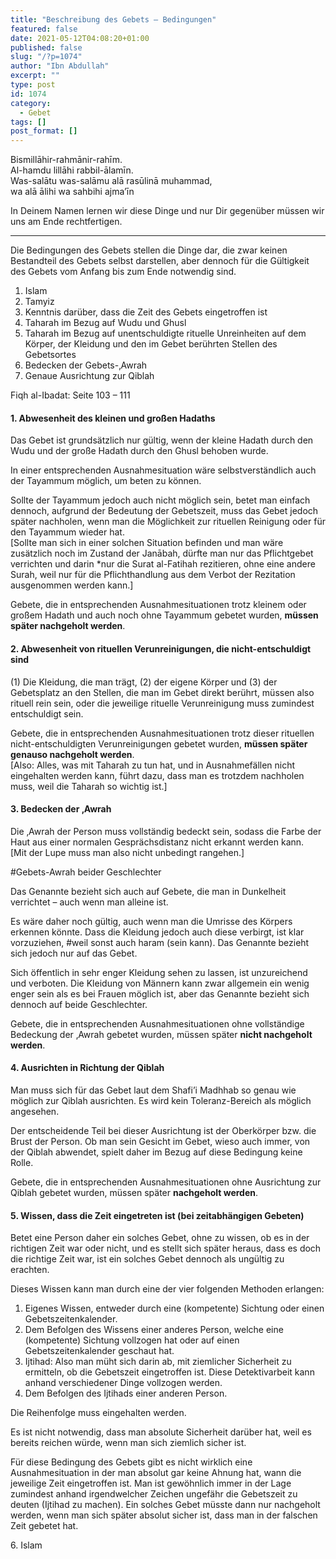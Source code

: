 ```yaml
---
title: "Beschreibung des Gebets – Bedingungen"
featured: false
date: 2021-05-12T04:08:20+01:00
published: false
slug: "/?p=1074"
author: "Ibn Abdullah"
excerpt: ""
type: post
id: 1074
category:
  - Gebet
tags: []
post_format: []
---
```


Bismillāhir-rahmānir-rahīm.  
Al-hamdu lillāhi rabbil-ālamīn.  
Was-salātu was-salāmu alā rasūlinā muhammad,  
wa alā ālihi wa sahbihi ajma’īn

In Deinem Namen lernen wir diese Dinge und nur Dir gegenüber müssen wir uns am Ende rechtfertigen.

---

Die Bedingungen des Gebets stellen die Dinge dar, die zwar keinen Bestandteil des Gebets selbst darstellen, aber dennoch für die Gültigkeit des Gebets vom Anfang bis zum Ende notwendig sind.

1. Islam
2. Tamyiz
3. Kenntnis darüber, dass die Zeit des Gebets eingetroffen ist
4. Taharah im Bezug auf Wudu und Ghusl
5. Taharah im Bezug auf unentschuldigte rituelle Unreinheiten auf dem Körper, der Kleidung und den im Gebet berührten Stellen des Gebetsortes
6. Bedecken der Gebets-‚Awrah
7. Genaue Ausrichtung zur Qiblah

Fiqh al-Ibadat: Seite 103 – 111

#### 1. Abwesenheit des kleinen und großen Hadaths

Das Gebet ist grundsätzlich nur gültig, wenn der kleine Hadath durch den Wudu und der große Hadath durch den Ghusl behoben wurde.

In einer entsprechenden Ausnahmesituation wäre selbstverständlich auch der Tayammum möglich, um beten zu können.

Sollte der Tayammum jedoch auch nicht möglich sein, betet man einfach dennoch, aufgrund der Bedeutung der Gebetszeit, muss das Gebet jedoch später nachholen, wenn man die Möglichkeit zur rituellen Reinigung oder für den Tayammum wieder hat.  
\[Sollte man sich in einer solchen Situation befinden und man wäre zusätzlich noch im Zustand der Janābah, dürfte man nur das Pflichtgebet verrichten und darin \*nur die Surat al-Fatihah rezitieren, ohne eine andere Surah, weil nur für die Pflichthandlung aus dem Verbot der Rezitation ausgenommen werden kann.\]

Gebete, die in entsprechenden Ausnahmesituationen trotz kleinem oder großem Hadath und auch noch ohne Tayammum gebetet wurden, **müssen später nachgeholt werden**.

#### 2. Abwesenheit von rituellen Verunreinigungen, die nicht-entschuldigt sind

(1) Die Kleidung, die man trägt, (2) der eigene Körper und (3) der Gebetsplatz an den Stellen, die man im Gebet direkt berührt, müssen also rituell rein sein, oder die jeweilige rituelle Verunreinigung muss zumindest entschuldigt sein.

Gebete, die in entsprechenden Ausnahmesituationen trotz dieser rituellen nicht-entschuldigten Verunreinigungen gebetet wurden, **müssen später genauso nachgeholt werden**.  
\[Also: Alles, was mit Taharah zu tun hat, und in Ausnahmefällen nicht eingehalten werden kann, führt dazu, dass man es trotzdem nachholen muss, weil die Taharah so wichtig ist.\]

#### 3. Bedecken der ‚Awrah

Die ‚Awrah der Person muss vollständig bedeckt sein, sodass die Farbe der Haut aus einer normalen Gesprächsdistanz nicht erkannt werden kann.  
\[Mit der Lupe muss man also nicht unbedingt rangehen.\]

\#Gebets-Awrah beider Geschlechter

Das Genannte bezieht sich auch auf Gebete, die man in Dunkelheit verrichtet – auch wenn man alleine ist.

Es wäre daher noch gültig, auch wenn man die Umrisse des Körpers erkennen könnte. Dass die Kleidung jedoch auch diese verbirgt, ist klar vorzuziehen, #weil sonst auch haram (sein kann). Das Genannte bezieht sich jedoch nur auf das Gebet.

Sich öffentlich in sehr enger Kleidung sehen zu lassen, ist unzureichend und verboten. Die Kleidung von Männern kann zwar allgemein ein wenig enger sein als es bei Frauen möglich ist, aber das Genannte bezieht sich dennoch auf beide Geschlechter.

Gebete, die in entsprechenden Ausnahmesituationen ohne vollständige Bedeckung der ‚Awrah gebetet wurden, müssen später **nicht nachgeholt werden**.

#### 4. Ausrichten in Richtung der Qiblah

Man muss sich für das Gebet laut dem Shafi’i Madhhab so genau wie möglich zur Qiblah ausrichten. Es wird kein Toleranz-Bereich als möglich angesehen.

Der entscheidende Teil bei dieser Ausrichtung ist der Oberkörper bzw. die Brust der Person. Ob man sein Gesicht im Gebet, wieso auch immer, von der Qiblah abwendet, spielt daher im Bezug auf diese Bedingung keine Rolle.

Gebete, die in entsprechenden Ausnahmesituationen ohne Ausrichtung zur Qiblah gebetet wurden, müssen später **nachgeholt werden**.

#### 5. Wissen, dass die Zeit eingetreten ist (bei zeitabhängigen Gebeten)

Betet eine Person daher ein solches Gebet, ohne zu wissen, ob es in der richtigen Zeit war oder nicht, und es stellt sich später heraus, dass es doch die richtige Zeit war, ist ein solches Gebet dennoch als ungültig zu erachten.

Dieses Wissen kann man durch eine der vier folgenden Methoden erlangen:

1. Eigenes Wissen, entweder durch eine (kompetente) Sichtung oder einen Gebetszeitenkalender.
2. Dem Befolgen des Wissens einer anderes Person, welche eine (kompetente) Sichtung vollzogen hat oder auf einen Gebetszeitenkalender geschaut hat.
3. Ijtihad: Also man müht sich darin ab, mit ziemlicher Sicherheit zu ermitteln, ob die Gebetszeit eingetroffen ist. Diese Detektivarbeit kann anhand verschiedener Dinge vollzogen werden.
4. Dem Befolgen des Ijtihads einer anderen Person.

Die Reihenfolge muss eingehalten werden.

Es ist nicht notwendig, dass man absolute Sicherheit darüber hat, weil es bereits reichen würde, wenn man sich ziemlich sicher ist.

Für diese Bedingung des Gebets gibt es nicht wirklich eine Ausnahmesituation in der man absolut gar keine Ahnung hat, wann die jeweilige Zeit eingetroffen ist. Man ist gewöhnlich immer in der Lage zumindest anhand irgendwelcher Zeichen ungefähr die Gebetszeit zu deuten (Ijtihad zu machen). Ein solches Gebet müsste dann nur nachgeholt werden, wenn man sich später absolut sicher ist, dass man in der falschen Zeit gebetet hat.

6\. Islam
